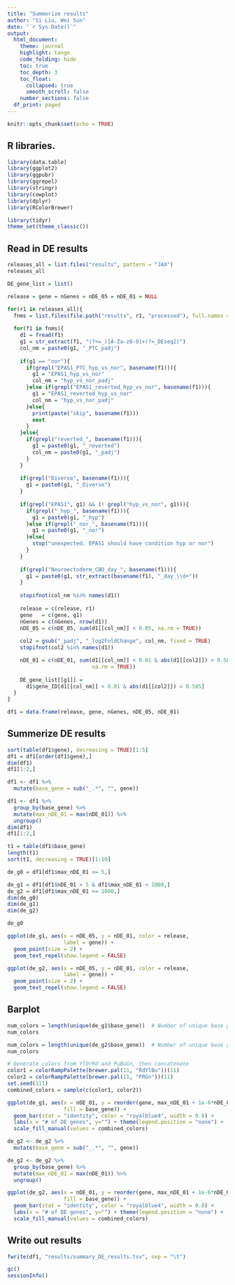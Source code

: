 ```yaml
---
title: "Summerize results"
author: "Si Liu, Wei Sun"
date: "`r Sys.Date()`"
output: 
  html_document:
    theme: journal
    highlight: tango
    code_folding: hide
    toc: true
    toc_depth: 3
    toc_float:
      collapsed: true
      smooth_scroll: false
    number_sections: false
  df_print: paged
---
```


```r
knitr::opts_chunk$set(echo = TRUE)
```

## R libraries.

```r
library(data.table)
library(ggplot2)
library(ggpubr)
library(ggrepel)
library(stringr)
library(cowplot)
library(dplyr)
library(RColorBrewer)

library(tidyr)
theme_set(theme_classic())
```

## Read in DE results

```r
releases_all = list.files("results", pattern = "JAX")
releases_all

DE_gene_list = list()

release = gene = nGenes = nDE_05 = nDE_01 = NULL

for(r1 in releases_all){
  fnms = list.files(file.path("results", r1, "processed"), full.names = TRUE)
  
  for(f1 in fnms){
    d1 = fread(f1)
    g1 = str_extract(f1, "(?<=_)[A-Za-z0-9]+(?=_DEseq2)")
    col_nm = paste0(g1, "_PTC_padj")
    
    if(g1 == "nor"){
      if(grepl("EPAS1_PTC_hyp_vs_nor", basename(f1))){
        g1 = "EPAS1_hyp_vs_nor"
        col_nm = "hyp_vs_nor_padj"
      }else if(grepl("EPAS1_reverted_hyp_vs_nor", basename(f1))){
        g1 = "EPAS1_reverted_hyp_vs_nor"
        col_nm = "hyp_vs_nor_padj"
      }else{
        print(paste("skip", basename(f1)))
        next
      }
    }else{
      if(grepl("reverted_", basename(f1))){
        g1 = paste0(g1, "_reverted")
        col_nm = paste0(g1, "_padj")
      }
    }
    
    if(grepl("Diverse", basename(f1))){
      g1 = paste0(g1, "_Diverse")
    }
    
    if(grepl("EPAS1", g1) && (! grepl("hyp_vs_nor", g1))){
      if(grepl("_hyp_", basename(f1))){
        g1 = paste0(g1, "_hyp")
      }else if(grepl("_nor_", basename(f1))){
        g1 = paste0(g1, "_nor")
      }else{
        stop("unexpected. EPAS1 should have condition hyp or nor")
      }
    }
    
    if(grepl("Neuroectoderm_CBO_day_", basename(f1))){
      g1 = paste0(g1, str_extract(basename(f1), "_day_\\d+"))
    }
    
    stopifnot(col_nm %in% names(d1))
    
    release = c(release, r1)
    gene   = c(gene, g1)
    nGenes = c(nGenes, nrow(d1))
    nDE_05 = c(nDE_05, sum(d1[[col_nm]] < 0.05, na.rm = TRUE))
    
    col2 = gsub("_padj", "_log2FoldChange", col_nm, fixed = TRUE)
    stopifnot(col2 %in% names(d1))

    nDE_01 = c(nDE_01, sum(d1[[col_nm]] < 0.01 & abs(d1[[col2]]) > 0.585, 
                           na.rm = TRUE))
    
    DE_gene_list[[g1]] = 
      d1$gene_ID[d1[[col_nm]] < 0.01 & abs(d1[[col2]]) > 0.585]
  }
}

df1 = data.frame(release, gene, nGenes, nDE_05, nDE_01)
```

## Summerize DE results
```r
sort(table(df1$gene), decreasing = TRUE)[1:5]
df1 = df1[order(df1$gene),]
dim(df1)
df1[1:2,]

df1 <- df1 %>%
  mutate(base_gene = sub("_.*", "", gene))

df1 <- df1 %>%
  group_by(base_gene) %>%
  mutate(max_nDE_01 = max(nDE_01)) %>%
  ungroup()
dim(df1)
df1[1:2,]

t1 = table(df1$base_gene)
length(t1)
sort(t1, decreasing = TRUE)[1:10]

de_g0 = df1[df1$max_nDE_01 <= 5,]

de_g1 = df1[df1$nDE_01 > 5 & df1$max_nDE_01 < 1000,]
de_g2 = df1[df1$max_nDE_01 >= 1000,]
dim(de_g0)
dim(de_g1)
dim(de_g2)

de_g0

ggplot(de_g1, aes(x = nDE_05, y = nDE_01, color = release, 
                  label = gene)) +
  geom_point(size = 2) + 
  geom_text_repel(show.legend = FALSE) 

ggplot(de_g2, aes(x = nDE_05, y = nDE_01, color = release, 
                  label = gene)) +
  geom_point(size = 2) + 
  geom_text_repel(show.legend = FALSE) 

```

## Barplot
```r

num_colors = length(unique(de_g1$base_gene))  # Number of unique base genes
num_colors

num_colors = length(unique(de_g2$base_gene))  # Number of unique base genes
num_colors

# Generate colors from YlOrRd and PuBuGn, then concatenate
color1 = colorRampPalette(brewer.pal(11, "RdYlBu"))(11)
color2 = colorRampPalette(brewer.pal(11, "PRGn"))(11)
set.seed(111)
combined_colors = sample(c(color1, color2))

ggplot(de_g1, aes(x = nDE_01, y = reorder(gene, max_nDE_01 + 1e-6*nDE_01), 
                  fill = base_gene)) +
  geom_bar(stat = "identity", color = "royalblue4", width = 0.8) + 
  labs(x = "# of DE genes", y="") + theme(legend.position = "none") + 
  scale_fill_manual(values = combined_colors)
```

```r
de_g2 <- de_g2 %>%
  mutate(base_gene = sub("_.*", "", gene))

de_g2 <- de_g2 %>%
  group_by(base_gene) %>%
  mutate(max_nDE_01 = max(nDE_01)) %>%
  ungroup()

ggplot(de_g2, aes(x = nDE_01, y = reorder(gene, max_nDE_01 + 1e-6*nDE_01),
                  fill = base_gene)) +
  geom_bar(stat = "identity", color = "royalblue4", width = 0.8) + 
  labs(x = "# of DE genes", y="") + theme(legend.position = "none") + 
  scale_fill_manual(values = combined_colors)

```

## Write out results
```r
fwrite(df1, "results/summary_DE_results.tsv", sep = "\t")
```

```r
gc()
sessionInfo()
```


